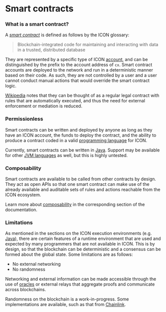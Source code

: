 # Smart contracts

### What is a smart contract? <a href="#what-is-a-smart-contract" id="what-is-a-smart-contract"></a>

A [_smart contract_](https://icon.community/glossary/smart-contract/) is defined as follows by the ICON glossary:

> Blockchain-integrated code for maintaining and interacting with data in a trusted, distributed database

They are represented by a specific type of ICON [account](https://icon.community/glossary/smart-contract/), and can be distinguished by the prefix to the account address of `cx`. Smart contract accounts are deployed to the network and run in a deterministic manner based on their code. As such, they are not controlled by a user and a user cannot conduct manual actions that would override the smart contract logic.

[Wikipedia](https://en.wikipedia.org/wiki/Smart\_contract) notes that they can be thought of as a regular legal contract with rules that are automatically executed, and thus the need for external enforcement or mediation is reduced.

### Permissionless <a href="#permissionless" id="permissionless"></a>

Smart contracts can be written and deployed by anyone as long as they have an ICON account, the funds to deploy the contract, and the ability to produce a contract coded in a valid [programming language](/icon-stack/smart-contracts/smart-contract-languages) for ICON.

Currently, smart contracts can be written in [Java](https://en.wikipedia.org/wiki/Java\_\(programming\_language\)). Support may be available for other [JVM languages](https://en.wikipedia.org/wiki/List\_of\_JVM\_languages) as well, but this is highly untested.

### Composability <a href="#composability" id="composability"></a>

Smart contracts are available to be called from other contracts by design. They act as open APIs so that one smart contract can make use of the already available and auditable sets of rules and actions reachable from the ICON ecosystem.

Learn more about [composability](/icon-stack/smart-contracts/composability) in the corresponding section of the documentation.

### Limitations <a href="#limitations" id="limitations"></a>

As mentioned in the sections on the ICON execution environments (e.g. [Java](/icon-stack/icon-execution-environments/java)), there are certain features of a runtime environment that are used and expected by many programmers that are not available in ICON. This is by design, so that the blockchain can be deterministic and a consensus can be formed about the global state. Some limitations are as follows:

* No external networking
* No randomness

Networking and external information can be made accessible through the use of [oracles](https://ethereum.org/en/glossary/#oracle) or external relays that aggregate proofs and communicate across blockchains.

Randomness on the blockchain is a work-in-progress. Some implementations are available, such as that from [Chainlink](https://chain.link/chainlink-vrf).
